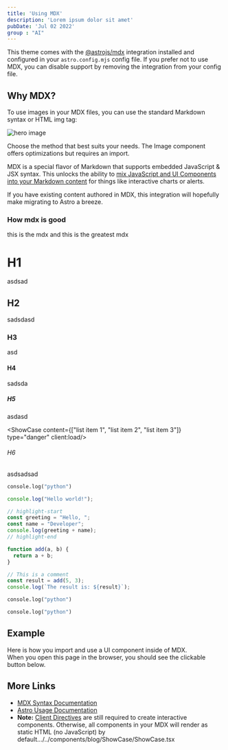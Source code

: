 ```yaml
---
title: 'Using MDX'
description: 'Lorem ipsum dolor sit amet'
pubDate: 'Jul 02 2022'
group : "AI"
---
```



This theme comes with the [@astrojs/mdx](https://docs.astro.build/en/guides/integrations-guide/mdx/) integration installed and configured in your `astro.config.mjs` config file. If you prefer not to use MDX, you can disable support by removing the integration from your config file.

## Why MDX?


To use images in your MDX files, you can use the standard Markdown syntax or HTML img tag:

![hero image](https://encrypted-tbn0.gstatic.com/images?q=tbn:ANd9GcRmCy16nhIbV3pI1qLYHMJKwbH2458oiC9EmA&s)

Choose the method that best suits your needs. The Image component offers optimizations but requires an import.

MDX is a special flavor of Markdown that supports embedded JavaScript & JSX syntax. This unlocks the ability to [mix JavaScript and UI Components into your Markdown content](https://docs.astro.build/en/guides/markdown-content/#mdx-features) for things like interactive charts or alerts.

If you have existing content authored in MDX, this integration will hopefully make migrating to Astro a breeze.


### How mdx is good

this is the mdx and this is the greatest mdx


# H1

asdsad

## H2

sadsdasd

### H3

asd

#### H4

sadsda

##### H5

asdasd



<ShowCase content={["list item 1", "list item 2", "list item 3"]} type="danger" client:load/>


###### H6

asdsadsad


<Placeholder>

```python title="bar.py"
console.log("python")
```

</Placeholder>

<Placeholder>

```js showLineNumbers {1-3} /The result is/ caption="some js code" title="title.JS"
console.log("Hello world!");

// highlight-start
const greeting = "Hello, ";
const name = "Developer";
console.log(greeting + name);
// highlight-end

function add(a, b) {
  return a + b;
}

// This is a comment
const result = add(5, 3);
console.log(`The result is: ${result}`);
```

```python title="bar.py"
console.log("python")
```

```python title="bar2.py"
console.log("python")
```
</Placeholder>

## Example

Here is how you import and use a UI component inside of MDX.  
When you open this page in the browser, you should see the clickable button below.



## More Links

- [MDX Syntax Documentation](https://mdxjs.com/docs/what-is-mdx)
- [Astro Usage Documentation](https://docs.astro.build/en/guides/markdown-content/#markdown-and-mdx-pages)
- **Note:** [Client Directives](https://docs.astro.build/en/reference/directives-reference/#client-directives) are still required to create interactive components. Otherwise, all components in your MDX will render as static HTML (no JavaScript) by default.../../components/blog/ShowCase/ShowCase.tsx
